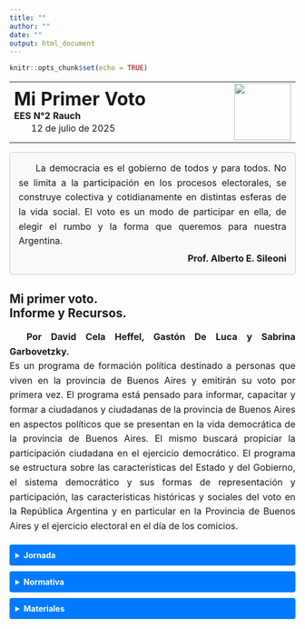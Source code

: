 ```yaml
---
title: ""
author: ""
date: ""
output: html_document
---
```


```r
knitr::opts_chunk$set(echo = TRUE)
```

<style>
details > summary {
  background-color: #007BFF;
  color: white;
  padding: 10px;
  font-weight: bold;
  border: none;
  border-radius: 4px;
  cursor: pointer;
  margin-top: 10px;
}
details[open] > summary {
  background-color: #0056b3;
}
details details > summary {
  background-color: #28a745;
  color: white;
  margin-top: 8px;
}
details details[open] > summary {
  background-color: #1e7e34;
}
</style>

<style>
details > summary {
  background-color: #007BFF;
  color: white;
  padding: 10px;
  font-weight: bold;
  border: none;
  border-radius: 4px;
  cursor: pointer;
  margin-top: 10px;
}
details[open] > summary {
  background-color: #0056b3;
}
</style>

<style>
p {
  text-align: justify;
  text-indent: 30px;
  margin-bottom: 20px;
  font-size: 16px;
  line-height: 1.6;
}
</style>

<!-- Encabezado con logo y título -->
<table style="width:100%; border-collapse:collapse;">
  <tr>
    <td style="width:80%; vertical-align:middle;">
      <h1 style="margin: 0;">Mi Primer Voto</h1>
      <h4 style="margin: 0;">EES N°2 Rauch</h4>
      <p style="margin: 0;">12 de julio de 2025</p>
    </td>
    <td style="width:20%; text-align:right;">
      <img src="logo.jpg" width="100px" />
    </td>
  </tr>
</table>

<div style="border: 1px solid #ccc; padding: 15px; border-radius: 5px; background-color: #f9f9f9; margin-bottom: 20px;">
  <p style="margin: 0 0 5px 0; text-indent: 30px;">
    La democracia es el gobierno de todos y para todos. No se limita a la participación en los procesos electorales, se construye colectiva y cotidianamente en distintas esferas de la vida social. El voto es un modo de participar en ella, de elegir el rumbo y la forma que queremos para nuestra Argentina.
  </p>
  <p style="margin: 0; font-weight: bold; text-align: right;">Prof. Alberto E. Sileoni</p>
</div>

## Mi primer voto.<br>Informe y Recursos. 

<p style="text-indent: 30px; margin-bottom: 20px;">
<span style="font-weight: bold;">Por David Cela Heffel, Gastón De Luca y Sabrina Garbovetzky.</span> <br> Es un programa de formación política destinado a personas que viven en la provincia de Buenos Aires y emitirán su voto por primera vez.
El programa está pensado para informar, capacitar y formar a ciudadanos y ciudadanas de la provincia de Buenos Aires en aspectos políticos que se presentan en la vida democrática de la provincia de Buenos Aires. El mismo buscará propiciar la participación ciudadana en el ejercicio democrático.
El programa se estructura sobre las características del Estado y del Gobierno, el sistema democrático y sus formas de representación y participación, las características históricas y sociales del voto en la República Argentina y en particular en la Provincia de Buenos Aires y el ejercicio electoral en el día de los comicios.</p>

<details>
<summary><strong>Jornada</strong></summary>
<details>
<summary><strong>Presentación</strong></summary>
<p style="font-family: Verdana; font-size: 18px; color: black; text-indent: 30px; margin-bottom: 20px;">
El presente informe detalla los contenidos y alcances de la Capacitación Mi Primer Voto del día 11 de julio de 2025 en la ciudad de San Miguel del Monte.
</p>
</details>

<details>
<summary><strong>Introducción</strong></summary>
<p style="text-indent: 30px; margin-bottom: 20px;">
El día 11 de julio se llevó a cabo la Capacitación Mi Primer Voto, con el objeto de brindar a los docentes de la región herramientas para desarrollar propuestas que permitan a nuestras y nuestros estudiantes formarse como ciudadanos comprometidos con los valores democráticos a partir del ejercicio del sufragio. Reconociendo que este no es el único vínculo entre ciudadanía y ejercicio político, y mucho menos con el significado de democracia en sentido amplio.
</p>
</details>

<details>
<summary><strong>Detalle de la jornada</strong></summary>
<p style="text-indent: 30px; margin-bottom: 20px;">
El encuentro fue planteado como taller, en el cual los docentes presentes realizamos algunos ejercicios con el objetivo de reconocer algunos aspectos cruciales que deben ser considerados a la hora de diseñar proyectos para el aula referidos a este tema.
</p>
</details>

<details>
<summary><strong>Acciones</strong></summary>
<p style="text-indent: 30px; margin-bottom: 20px;">
El encuentro comenzó con un ejercicio que ponía de relieve la importancia de las redes sociales en la participación política de los jóvenes de 16 y 17 años. Luego, se revisaron algunos atributos del sistema electoral bonaerense (cronogramas, desdoblamiento, renovación parcial, etc.), lo cual también se realizó más tarde con el sistema electoral nacional. Según las capacitadoras, corresponde un alto porcentaje de participación electoral a los jóvenes. Por último, se propuso armar grupos por distrito escolar para coordinar acciones en conjunto.</p>
<p style="text-indent: 30px; margin-bottom: 20px;">
📄 Descargar documento trabajado en la jornada:<br>
<a href="Materiales/Consignas.pdf" target="_blank">Ver documento (PDF)</a>

</details>

<details>
<summary><strong>Conclusiones</strong></summary>
<p style="text-indent: 30px; margin-bottom: 20px;">
A diferencia de la capacitación realizada en el año 2023, esta nueva edición no contó con la presencia de expertos, como la Mg. en Estudios Electorales Sabrina Garbovetzky, ni los datos e información necesarios para el respaldo de lo trabajado. Faltó además, la mirada de expertos en elecciones y sistemas electorales. A pesar de lo mencionado, los y las docentes de Rauch pudimos coincidir en la elaboración de material audiovisual de manera compartida y colaborativa y en la posible realización de un encuentro entre estudiantes y candidatos</p>
</details>

```{=html}
<details>
  <summary><strong>Imágenes</strong></summary>
  <div style="display: flex; flex-wrap: wrap; gap: 10px;">
    <img src="img/IMG-20250711-WA0000.jpg" width="300px">
    <img src="img/IMG-20250711-WA0001.jpg" width="300px">
    <img src="img/IMG-20250711-WA0002.jpg" width="300px">
    <img src="img/IMG-20250711-WA0004.jpg" width="300px">
    <img src="img/IMG-20250711-WA0016.jpg" width="300px">
    <img src="img/IMG-20250711-WA0017.jpg" width="300px">
    <img src="img/IMG-20250712-WA0001.jpg" width="300px">
  </div>
</details>
```

</details>

<details>
<summary><strong>Normativa</strong></summary>

<details>
<summary><strong>Ley de Educación Nacional N.º 26.206 </strong></summary>
<p style="text-indent: 30px; margin-bottom: 20px;">
•	Artículo 3°: Establece que la educación debe formar ciudadanos responsables, con sentido crítico, comprometidos con los valores democráticos y la participación ciudadana.
•	Artículo 11° inciso i): Define entre los fines y objetivos de la política educativa nacional el desarrollo de una cultura política democrática y el ejercicio de la ciudadanía.
•	Artículo 27°: En la educación secundaria, se garantiza la formación ética y ciudadana de los estudiantes, preparándolos para participar activa y responsablemente en la vida social y política.
<a href="https://www.argentina.gob.ar/sites/default/files/ley-de-educ-nac-58ac89392ea4c.pdf">Ver texto completo</a>
</p>
</details>

<details>
<summary><strong>Diseños Curriculares</strong></summary>
<p style="text-indent: 30px; margin-bottom: 20px;">
(Resolución 659/06 y documentos curriculares posteriores)
•	En el área de Formación Ética y Ciudadana, establece como propósito central el desarrollo de competencias para comprender el funcionamiento del sistema democrático y participar activamente en él.
•	Propicia el debate como estrategia pedagógica para fomentar el pensamiento crítico y la argumentación.
•	Estimula el análisis de situaciones sociales, la elaboración de juicios propios y el respeto por la diversidad.
<a href="http://servicios2.abc.gov.ar/recursoseducativos/editorial/catalogodepublicaciones/diseno_curricular.html">Ver textos completos</a>
</p>
</details>

<details>
<summary><strong>Ley de educación de la Provincia de Buenos Aires-13688</strong></summary>La Ley 13.688 es la Ley de Educación Provincial de la Provincia de Buenos Aires. Esta ley establece el marco normativo para el ejercicio del derecho a la educación en la provincia, garantizando el acceso, la igualdad de oportunidades y la calidad educativa para todos los habitantes, de acuerdo con la Constitución Nacional y Provincial, y la Ley de Educación Nacional. 
<br> <span style="font-weight: bold;">Principales aspectos de la Ley 13.688:</span>
<br> <span style="font-weight: bold;">Marco Legal:</span>
    La ley se basa en los principios establecidos en la Constitución Nacional y Provincial, así como en los tratados internacionales incorporados a ellas, y en la Ley de Educación Nacional. 
<br> <span style="font-weight: bold;">Derecho a la Educación:</span>
La ley garantiza el derecho a la educación para todos los habitantes de la provincia, sin discriminación, y establece las bases para la organización y funcionamiento del sistema educativo provincial. 
<br> <span style="font-weight: bold;">Sistema Educativo Provincial:</span>
Define la estructura del sistema educativo, incluyendo los diferentes niveles (inicial, primario, secundario, superior) y modalidades (educación especial, técnico-profesional, artística, etc.). 
<br> <span style="font-weight: bold;">Gestión Estatal y Privada:</span>
La ley abarca tanto a las instituciones educativas de gestión estatal como a las de gestión privada, asegurando la regulación y supervisión de ambas. 
<br> <span style="font-weight: bold;">Financiamiento</span>
Establece los mecanismos para el financiamiento del sistema educativo, garantizando los recursos necesarios para su sostenimiento y desarrollo. 
<br> <span style="font-weight: bold;">Participación:</span>
Promueve la participación de la comunidad educativa (docentes, estudiantes, familias, organizaciones sociales) en la elaboración y seguimiento de las políticas educativas. 
<br> <span style="font-weight: bold;">Inclusión:</span>
La ley contempla la inclusión de diferentes grupos poblacionales con necesidades educativas específicas, como personas con discapacidad, adultos mayores, personas privadas de la libertad, y personas con enfermedades, a través de modalidades como la educación especial, domiciliaria y hospitalaria, y la educación en contextos de encierro.
<br> <span style="font-weight: bold;">Formación Ciudadana y para el Trabajo:</span>
La ley busca formar ciudadanos comprometidos con la democracia, el respeto a los derechos humanos y la participación social, así como también preparar a los estudiantes para el mundo del trabajo y la producción. 
<br> <span style="font-weight: bold;">Articulación con otros Niveles y Modalidades:</span>
La ley promueve la articulación entre los diferentes niveles y modalidades del sistema educativo, así como con otros ámbitos como el trabajo y la producción, para asegurar una formación integral de los estudiantes. 
<br> <span style="font-weight: bold;">Evaluación y mejora continua:</span>
La ley establece mecanismos para la evaluación del sistema educativo y la implementación de políticas orientadas a la mejora continua de la calidad educativa. 
<br> <span style="font-weight: bold;">En resumen,</span> <br>la Ley 13.688 es una herramienta fundamental para garantizar el derecho a la educación en la provincia de Buenos Aires, estableciendo un marco legal que promueve la inclusión, la calidad y la participación en el ámbito educativo. 
<p style="text-indent: 30px; margin-bottom: 20px;">
<a href="https://normas.gba.gob.ar/ar-b/ley/2007/13688/3181">Ver texto completo</a>
</p>
</details>

<details>
<summary><strong>Ley 5109</strong></summary>
<p style="text-indent: 30px; margin-bottom: 20px;">
La Ley 5.109, también conocida como "Ley Electoral" de la provincia de Buenos Aires, establece el régimen de elecciones primarias, abiertas, obligatorias y simultáneas para la selección de candidatos a cargos públicos electivos. Además, la ley regula aspectos como el funcionamiento de las mesas electorales, el escrutinio de votos, y las sanciones por incumplimiento de plazos electorales. 
<br> <span style="font-weight: bold;">Aspectos clave de la Ley:</span>
<br> <span style="font-weight: bold;">Funcionamiento de Mesas Electorales:</span>
La ley detalla cómo deben instalarse y operar las mesas receptoras de votos, así como los procedimientos para el escrutinio de los votos. 
<br> <span style="font-weight: bold;">Escrutinio de Votos:</span>
Se establecen mecanismos para el escrutinio provisorio y definitivo, incluyendo la forma de resolver diferencias en el conteo de votos. 
<br> <span style="font-weight: bold;">Sanciones:</span>
La ley prevé multas para partidos políticos y ciudadanos que incumplan los plazos electorales o difundan propaganda fuera de los plazos permitidos. 
<br> <span style="font-weight: bold;">Voto de extranjeros:</span>
La ley contempla el derecho al voto de extranjeros en determinadas circunstancias y para ciertos cargos electivos. 
<br> <span style="font-weight: bold;">Modificaciones:</span>
La ley ha sido modificada en varias ocasiones para ajustar plazos, incorporar nuevas tecnologías (como el voto electrónico), y reglamentar el funcionamiento de las elecciones. 
<br> <span style="font-weight: bold;">En resumen,</span> <br>la Ley 5.109 es la columna vertebral del sistema electoral de la provincia de Buenos Aires, garantizando un proceso electoral transparente y democrático.<a href="https://normas.gba.gob.ar/documentos/VGW7pIWV.html">Ver documento</a>
</p>
</details>

<details>
<summary><strong>Ley 14086 de Elecciones Primarias</strong></summary>
<p style="text-indent: 30px; margin-bottom: 20px;">Texto Actualizado con las modificaciones introducidas por Ley 14249, 14470 y 14848.<a href="https://www.juntaelectoral.gba.gov.ar/docs/Ley_14086.pdf">Ver documento</a>
</p>
</details>

<details>
<summary><strong>Ley 14.848 “Paridad de género en las candidaturas”</strong></summary>
<p style="text-indent: 30px; margin-bottom: 20px;">La Ley 14.848, conocida como la Ley de Paridad de Género en las Candidaturas, establece la obligatoriedad de la participación equitativa entre géneros (50% mujeres y 50% hombres) en las listas de candidatos para cargos públicos electivos en la Provincia de Buenos Aires. Esta ley busca garantizar la igualdad de oportunidades y la representación de ambos géneros en la esfera política. 
<br> <span style="font-weight: bold;">Alcances:</span>
    La ley se aplica a todos los cargos públicos electivos de la provincia, incluyendo diputados, senadores, concejales, intendentes, entre otros.
    <br>La paridad debe respetarse tanto en las fórmulas de candidatos como en las listas de suplentes.
    <br>La ley busca corregir la histórica subrepresentación de las mujeres en la política y promover una participación más equitativa. 
<br> <span style="font-weight: bold;">Contexto y antecedentes:</span>
La ley fue promulgada el 19 de octubre de 2016 y publicada el 26 de octubre de 2016. 
<br>La Ley 14.848 se enmarca en un contexto de leyes y políticas públicas destinadas a promover la igualdad de género en diferentes ámbitos, incluyendo el político. 
<br>En la Provincia de Buenos Aires, también existen otras leyes y medidas que buscan fortalecer la perspectiva de género en el ámbito público, como la Ley 11.097 que creó el Consejo Provincial de la Mujer y la conformación del Ministerio de la Mujer. 
<br>A nivel nacional, la Ley Micaela (Ley 27.499) establece la capacitación obligatoria en género para todos los empleados del Estado, incluyendo los tres poderes. 
<br> <span style="font-weight: bold;">Implementación y desafíos:</span>
  <br>La implementación de la Ley de Paridad de Género ha implicado un cambio en la forma de confeccionar las listas electorales, garantizando que se respete el principio de paridad. 
<br>Se han observado desafíos en la implementación, como la necesidad de asegurar que la paridad se concrete en todos los niveles y cargos.
<br>La capacitación en género, como la establecida por la Ley Micaela, es fundamental para acompañar la implementación de la paridad y promover una cultura organizacional más inclusiva. 
<a href="https://www.argentina.gob.ar/sites/default/files/participacion_politica_de_las_mujeres._hacia_una_democracia_paritaria.pdf">Ver documento</a>
</p>
</details>

<details>
<summary><strong>Ley 8871 - SáenzPeña</strong></summary>
<p style="text-indent: 30px; margin-bottom: 20px;">
La Ley Sáenz Peña, también conocida como Ley 8.871, fue una reforma electoral argentina sancionada en 1912 que estableció el voto universal, secreto y obligatorio para los hombres mayores de 18 años. <br>Esta ley fue un hito en la historia política del país, marcando un avance hacia la democratización del sistema electoral y la participación ciudadana. 
<br> <span style="font-weight: bold;">Características principales:</span>
<br> <span style="font-weight: bold;">Voto Universal -masculino-:</span>
    <br>A diferencia del sistema previo, permitía votar a todos los hombres mayores de 18 años, nativos o naturalizados, sin restricciones de clase o propiedad. 
<br> <span style="font-weight: bold;">Voto secreto:</span>
<br>Se implementó el cuarto oscuro y la boleta única para garantizar la privacidad del voto y evitar la coacción. 
<br> <span style="font-weight: bold;">Voto obligatorio:</span>
<br>Se establecía la obligación de votar para todos los ciudadanos varones comprendidos en el padrón electoral, con algunas excepciones como mayores de 70 años. 
<br> <span style="font-weight: bold;">Lista completa:</span>
<br>El sistema electoral se basaba en el sistema de lista incompleta, donde el partido más votado obtenía dos tercios de los cargos y el segundo, un tercio. 
<br> <span style="font-weight: bold;">Importancia:</span>
<br> <span style="font-weight: bold;">Fin del Fraude electoral:</span>
<br>La ley buscaba eliminar el fraude y la manipulación electoral que caracterizaban al sistema anterior. 
<br> <span style="font-weight: bold;">Mayor participación ciudadana:</span>
<br>Al hacer el voto obligatorio, se buscaba aumentar la participación de los ciudadanos en la vida política del país. 
<br> <span style="font-weight: bold;">Avance democrático:</span>
<br>La ley representó un paso importante en la construcción de un sistema político más democrático en Argentina, aunque con limitaciones como la exclusión del voto femenino. 
<br> <span style="font-weight: bold;">Contexto histórico:</span>
<br>La Ley Sáenz Peña fue impulsada por el entonces presidente Roque Sáenz Peña y sancionada durante su gobierno. La ley se promulgó en un contexto de creciente demanda de participación política por parte de diversos sectores de la sociedad argentina, especialmente la Unión Cívica Radical.<a href="https://www.argentina.gob.ar/normativa/nacional/ley-8871-310143">Ver documento</a>
</p>
</details> 

<details>
<summary><strong>Ley 13010 -Voto Femenino-</strong></summary>
<p style="text-indent: 30px; margin-bottom: 20px;">
<br>La Ley 13.010, conocida como la "Ley de voto femenino" en Argentina, fue sancionada el 23 de septiembre de 1947. Esta ley otorgó a las mujeres argentinas los mismos derechos políticos que a los hombres, permitiéndoles votar y ser elegidas en cargos públicos. 
Antecedentes y Sanción:
<br>La Ley Sáenz Peña de 1912 estableció el voto secreto y obligatorio solo para los hombres mayores de 18 años. 
<br>La lucha por el voto femenino fue liderada por figuras como Julieta Lanteri y Alicia Moreau de Justo, quienes impulsaron la inclusión de las mujeres en la vida política. 
<br>Sin embargo,el proyecto de ley fue impulsado por Eva Perón, quien lideró una campaña para que las mujeres obtuvieran sus derechos políticos. 
<br>La ley fue sancionada por el Congreso Nacional en 1947, después de ser aprobada por ambas cámaras. 
<br> <span style="font-weight: bold;">Implicancias y consecuencias:</span>
<br>La Ley 13.010 marcó un hito en la historia argentina, garantizando la igualdad de derechos políticos entre hombres y mujeres. 
<br>En las elecciones presidenciales de 1951, las mujeres votaron por primera vez en Argentina, representando un porcentaje significativo del electorado. 
<br>La ley también impulsó la creación del primer padrón electoral femenino y la participación de las mujeres en la vida política del país. 
<br>A pesar de la ley, las mujeres enfrentaron obstáculos para alcanzar cargos públicos, pero con el tiempo, la participación femenina en la política argentina ha ido aumentando. 
<br>En resumen, la Ley 13.010 fue un paso fundamental para la igualdad de género en Argentina, otorgando a las mujeres el derecho al voto y abriendo camino a su participación en la vida política del país. 
<a href="https://www.electoral.gob.ar/nuevo_legislacion/pdf/13010.pdf">Ver documento</a>
</p>
</details> 

<details>
<summary><strong>Ley 27412 Paridad de género en ámbitos de representación política</strong></summary>
<p style="text-indent: 30px; margin-bottom: 20px;">
<br>La Ley 27.412, también conocida como la Ley de Paridad de Género en Ámbitos de Representación Política, es una ley argentina que busca garantizar la igualdad de género en la representación política. Se introdujo en 2017 y modificó el Código Electoral Nacional, estableciendo la obligatoriedad de intercalar mujeres y hombres en las listas de candidatos para elecciones legislativas nacionales y cargos partidarios. 
<br> <span style="font-weight: bold;">Principales puntos:</span>
<br> <span style="font-weight: bold;">Paridad en las listas electorales:</span>
<br>La ley exige que las listas de candidatos para elecciones de diputados, senadores nacionales y parlamentarios del Mercosur se compongan de manera intercalada de mujeres y hombres, desde el primer titular hasta el último suplente. 
<br> <span style="font-weight: bold;">Sustituciones:</span>
<br>En caso de vacancia, las sustituciones deben ser realizadas por personas del mismo género que el titular original, siguiendo el orden de la lista. 
<br> <span style="font-weight: bold;">Paridad en cargos partidarios:</span>
<br>La ley también establece que los partidos políticos deben garantizar la paridad de género en el acceso a cargos partidarios en sus cartas orgánicas. 
<br> <span style="font-weight: bold;">Sanciones por incumplimiento:</span>
<br>La ley prevé la caducidad de la personería política de los partidos que incumplan con la paridad en la conformación de sus listas o en sus órganos partidarios. 
<br> <span style="font-weight: bold;">Modificaciones del Código Electoral Nacional:</span>
<br>La ley modifica el artículo 60 bis del Código Electoral Nacional, estableciendo los requisitos para la oficialización de las listas de candidatos. 
<br> <span style="font-weight: bold;">Impacto:</span>
<br>La Ley 27.412 ha tenido un impacto significativo en la representación femenina en el Congreso Nacional. Después de su implementación, la proporción de mujeres en la Cámara de Diputados aumentó del 33% al 50% en las elecciones de 2019. Sin embargo, aún existen desafíos para lograr la igualdad de género en la representación política, especialmente en el Senado, donde la proporción de mujeres es menor. 
<br> <span style="font-weight: bold;">Importancia:</span>
<br>La Ley de Paridad de Género es un paso importante hacia la igualdad de género en la política argentina. Al garantizar la participación equitativa de mujeres y hombres en la toma de decisiones, se busca construir una sociedad más justa e igualitaria. La ley también contribuye a ampliar la agenda pública para incluir temas relacionados con género y diversidad, y a aportar nuevos enfoques a la construcción política. 
<a href="https://servicios.infoleg.gob.ar/infolegInternet/anexos/300000-304999/304794/norma.htm">Ver documento</a>
</p>
</details>

<details>
<summary><strong>Ley 26774 Voto Joven</strong></summary>
<p style="text-indent: 30px; margin-bottom: 20px;">
<br>El 31 octubre de 2012 se sancionó la Ley de Ciudadanía Argentina número 26.774, conocida como “Ley de Voto Joven”, que establece el
derecho de los, las y les jóvenes de 16 y 17 años a participar en elecciones y elegir a sus representantes.
<br>En América Latina y el Caribe, la generación juvenil actual es la más grande en la historia, representando un 43% de la población y alrededor del 25% de los electorados. Sin embargo, sólo cinco países permiten el voto a los 16 y 17 años: Argentina, Brasil, Cuba, Ecuador y Nicaragua.
<br>La sanción de esta ley implicó una ampliación de derechos a las juventudes que habían iniciado desde comienzos de siglo un fuerte proceso de incorporación a las militancias políticas para la transformación social. El voto es la herramienta popular más relevante, que implica expresarse en las urnas y decidir el rumbo del país. Por lo tanto, resulta indispensable a los efectos del fortalecimiento de la democracia trabajar en garantizar este derecho a todos y todas. 
<a href="https://www.argentina.gob.ar/sites/default/files/voto_joven_6.7.pdf">Ver documento</a>
</p>
</details>

</details>

<details>
<summary><strong>Materiales</strong></summary>

<details>
<summary><strong>Mi Primer Voto</strong></summary>
<p style="text-indent: 30px; margin-bottom: 20px;">
Cuadernillo con los contenidos trabajados en 2023.
<a href="Materiales/mi-primer-voto-cuadernillo-continuemos-estudiando-2.pdf" target="_blank">Ver documento (PDF)</a> <br>
<p style="text-indent: 30px; margin-bottom: 20px;">
Cuadernillo Julio 2025.
<a href="Materiales/MI PRIMER VOTO - Cuadernillo Versión Preliminar - julio 2025.pdf" target="_blank">Ver documento (PDF)</a> <br>
<p style="text-indent: 30px; margin-bottom: 20px;">
Cuadernillo 2025.
<a href="Materiales/MI PRIMER VOTO - Presentación 2025.pdf" target="_blank">Ver documento (PDF)</a> <br>
<p style="text-indent: 30px; margin-bottom: 20px;">
Datos electorales.
<a href="Materiales/DATOS ELECTORALES - Elecciones PBA MPV.pdf" target="_blank">Ver documento (PDF)</a> <br>
<p style="text-indent: 30px; margin-bottom: 20px;">
Juego Didáctico Democracia en Pistas.
<a href="Materiales/Democracia en pistas - Link de descarga.pdf" target="_blank">Ver documento (PDF)</a>
</details>

<details>
<summary><strong>Material para Centros de Estudiantes</strong></summary>
<p style="text-indent: 30px; margin-bottom: 20px;">
Material informativo para los centros de estudiantes.
<a href="Materiales/Centros de Estudiantes - Guía hoja de ruta.pdf" target="_blank">Ver documento (PDF)</a>
</details>

<details>
<summary><strong>Programa Voto Joven</strong></summary>
<p style="text-indent: 30px; margin-bottom: 20px;">
📽Presentación del Programa Voto Joven en pdf.
<a href="Materiales/Voto a los 16.pptx.pdf" target="_blank">Ver documento (PDF)</a>
</details>

</details>


